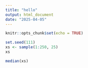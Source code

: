 ```yaml
---
title: "hello"
output: html_document
date: "2025-04-05"
---
```


```r
knitr::opts_chunk$set(echo = TRUE)
```

```r
set.seed(111)
xs <- sample(1:250, 25)
xs
```

```r
median(xs)
```
